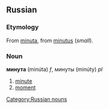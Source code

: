 == Russian ==
===Etymology===
From {{L.}} [[minuta]], from [[minutus]] (''small'').

=== Noun ===
'''минута''' (minúta) ''f'', минуты (minúty) ''pl''

#[[minute]]
#[[moment]]

[[Category:Russian nouns]]